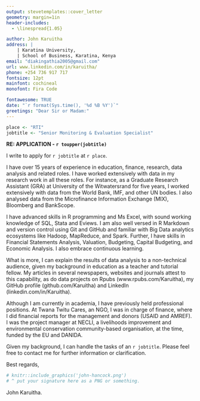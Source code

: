 ```yaml
---
output: stevetemplates::cover_letter
geometry: margin=1in
header-includes:
  - \linespread{1.05}

author: John Karuitha
address: |
    | Karatina University,
    | School of Business, Karatina, Kenya
email: "diakingathia2005@gmail.com"
url: www.linkedin.com/in/karuitha/
phone: +254 736 917 717
fontsize: 12pt
mainfont: cochineal
monofont: Fira Code

fontawesome: TRUE
date: "`r format(Sys.time(), '%d %B %Y')`"
greetings: "Dear Sir or Madam:"
---
```


```r


place <- "RTI"
jobtitle <- "Senior Monitoring & Evaluation Specialist"


```

**RE: APPLICATION - `r toupper(jobtitle)`**

I write to apply for `r jobtitle` at `r place`. 

I have over 15 years of experience in education, finance, research, data analysis and related roles. I have worked extensively with data in my research work in all these roles. For instance, as a Graduate Research Assistant (GRA) at University of the Witwatersrand for five years, I worked extensively with data from the World Bank, IMF, and other UN bodies. I also analysed data from the Microfinance Information Exchange (MIX), Bloomberg and BankScope. 

I have advanced skills in R programming and Ms Excel, with sound working knowledge of SQL, Stata and Eviews. I am also well versed in R Markdown and version control using Git and GitHub and familiar with Big Data analytics ecosystems like Hadoop, MapReduce, and Spark. Further, I have skills in Financial Statements Analysis, Valuation, Budgeting, Capital Budgeting, and Economic Analysis. I also embrace continuous learning.

What is more, I can explain the results of data analysis to a non-technical audience, given my background in education as a teacher and tutorial fellow. My articles in several newspapers, websites and journals attest to this capability, as do data projects on Rpubs (www.rpubs.com/Karuitha), my GitHub profile (github.com/Karuitha) and LinkedIn (linkedin.com/in/Karuitha). 

Although I am currently in academia, I have previously held professional positions. At Twana Twitu Cares, an NGO, I was in charge of finance, where I did financial reports for the management and donors (USAID and AMREF). I was the project manager at NECLI, a livelihoods improvement and environmental conservation community-based organisation, at the time, funded by the EU and DANIDA. 

Given my background, I can handle the tasks of an `r jobtitle`. Please feel free to contact me for further information or clarification. 


Best regards,

```r
# knitr::include_graphics('john-hancock.png')
# ^ put your signature here as a PNG or something.
```

John Karuitha.




